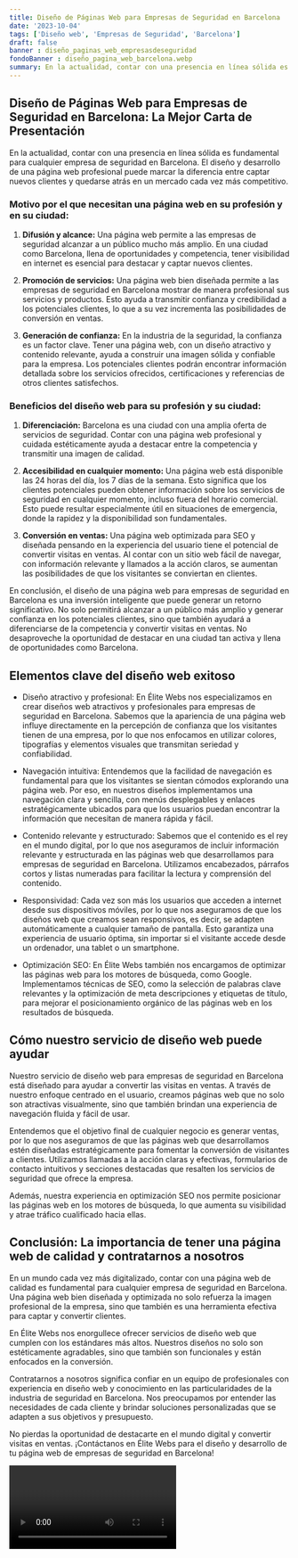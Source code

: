 ```yaml
---
title: Diseño de Páginas Web para Empresas de Seguridad en Barcelona
date: '2023-10-04'
tags: ['Diseño web', 'Empresas de Seguridad', 'Barcelona']
draft: false
banner : diseño_paginas_web_empresasdeseguridad
fondoBanner : diseño_pagina_web_barcelona.webp
summary: En la actualidad, contar con una presencia en línea sólida es fundamental para cualquier empresa de seguridad en Barcelona. El diseño y desarrollo de una página web profesional puede marcar la diferencia entre captar nuevos clientes y quedarse atrás en un mercado cada vez más competitivo.
---
```


## Diseño de Páginas Web para Empresas de Seguridad en Barcelona: La Mejor Carta de Presentación

En la actualidad, contar con una presencia en línea sólida es fundamental para cualquier empresa de seguridad en Barcelona. El diseño y desarrollo de una página web profesional puede marcar la diferencia entre captar nuevos clientes y quedarse atrás en un mercado cada vez más competitivo.

### Motivo por el que necesitan una página web en su profesión y en su ciudad:

1. **Difusión y alcance:** Una página web permite a las empresas de seguridad alcanzar a un público mucho más amplio. En una ciudad como Barcelona, llena de oportunidades y competencia, tener visibilidad en internet es esencial para destacar y captar nuevos clientes.

2. **Promoción de servicios:** Una página web bien diseñada permite a las empresas de seguridad en Barcelona mostrar de manera profesional sus servicios y productos. Esto ayuda a transmitir confianza y credibilidad a los potenciales clientes, lo que a su vez incrementa las posibilidades de conversión en ventas.

3. **Generación de confianza:** En la industria de la seguridad, la confianza es un factor clave. Tener una página web, con un diseño atractivo y contenido relevante, ayuda a construir una imagen sólida y confiable para la empresa. Los potenciales clientes podrán encontrar información detallada sobre los servicios ofrecidos, certificaciones y referencias de otros clientes satisfechos.

### Beneficios del diseño web para su profesión y su ciudad:

1. **Diferenciación:** Barcelona es una ciudad con una amplia oferta de servicios de seguridad. Contar con una página web profesional y cuidada estéticamente ayuda a destacar entre la competencia y transmitir una imagen de calidad.

2. **Accesibilidad en cualquier momento:** Una página web está disponible las 24 horas del día, los 7 días de la semana. Esto significa que los clientes potenciales pueden obtener información sobre los servicios de seguridad en cualquier momento, incluso fuera del horario comercial. Esto puede resultar especialmente útil en situaciones de emergencia, donde la rapidez y la disponibilidad son fundamentales.

3. **Conversión en ventas:** Una página web optimizada para SEO y diseñada pensando en la experiencia del usuario tiene el potencial de convertir visitas en ventas. Al contar con un sitio web fácil de navegar, con información relevante y llamados a la acción claros, se aumentan las posibilidades de que los visitantes se conviertan en clientes.

En conclusión, el diseño de una página web para empresas de seguridad en Barcelona es una inversión inteligente que puede generar un retorno significativo. No solo permitirá alcanzar a un público más amplio y generar confianza en los potenciales clientes, sino que también ayudará a diferenciarse de la competencia y convertir visitas en ventas. No desaproveche la oportunidad de destacar en una ciudad tan activa y llena de oportunidades como Barcelona.

<GifSeo />

<Cta />

## Elementos clave del diseño web exitoso

- Diseño atractivo y profesional: En Élite Webs nos especializamos en crear diseños web atractivos y profesionales para empresas de seguridad en Barcelona. Sabemos que la apariencia de una página web influye directamente en la percepción de confianza que los visitantes tienen de una empresa, por lo que nos enfocamos en utilizar colores, tipografías y elementos visuales que transmitan seriedad y confiabilidad.

- Navegación intuitiva: Entendemos que la facilidad de navegación es fundamental para que los visitantes se sientan cómodos explorando una página web. Por eso, en nuestros diseños implementamos una navegación clara y sencilla, con menús desplegables y enlaces estratégicamente ubicados para que los usuarios puedan encontrar la información que necesitan de manera rápida y fácil.

- Contenido relevante y estructurado: Sabemos que el contenido es el rey en el mundo digital, por lo que nos aseguramos de incluir información relevante y estructurada en las páginas web que desarrollamos para empresas de seguridad en Barcelona. Utilizamos encabezados, párrafos cortos y listas numeradas para facilitar la lectura y comprensión del contenido.

- Responsividad: Cada vez son más los usuarios que acceden a internet desde sus dispositivos móviles, por lo que nos aseguramos de que los diseños web que creamos sean responsivos, es decir, se adapten automáticamente a cualquier tamaño de pantalla. Esto garantiza una experiencia de usuario óptima, sin importar si el visitante accede desde un ordenador, una tablet o un smartphone.

- Optimización SEO: En Élite Webs también nos encargamos de optimizar las páginas web para los motores de búsqueda, como Google. Implementamos técnicas de SEO, como la selección de palabras clave relevantes y la optimización de meta descripciones y etiquetas de título, para mejorar el posicionamiento orgánico de las páginas web en los resultados de búsqueda.

## Cómo nuestro servicio de diseño web puede ayudar

Nuestro servicio de diseño web para empresas de seguridad en Barcelona está diseñado para ayudar a convertir las visitas en ventas. A través de nuestro enfoque centrado en el usuario, creamos páginas web que no solo son atractivas visualmente, sino que también brindan una experiencia de navegación fluida y fácil de usar.

Entendemos que el objetivo final de cualquier negocio es generar ventas, por lo que nos aseguramos de que las páginas web que desarrollamos estén diseñadas estratégicamente para fomentar la conversión de visitantes a clientes. Utilizamos llamadas a la acción claras y efectivas, formularios de contacto intuitivos y secciones destacadas que resalten los servicios de seguridad que ofrece la empresa.

Además, nuestra experiencia en optimización SEO nos permite posicionar las páginas web en los motores de búsqueda, lo que aumenta su visibilidad y atrae tráfico cualificado hacia ellas.

## Conclusión: La importancia de tener una página web de calidad y contratarnos a nosotros

En un mundo cada vez más digitalizado, contar con una página web de calidad es fundamental para cualquier empresa de seguridad en Barcelona. Una página web bien diseñada y optimizada no solo refuerza la imagen profesional de la empresa, sino que también es una herramienta efectiva para captar y convertir clientes.

En Élite Webs nos enorgullece ofrecer servicios de diseño web que cumplen con los estándares más altos. Nuestros diseños no solo son estéticamente agradables, sino que también son funcionales y están enfocados en la conversión.

Contratarnos a nosotros significa confiar en un equipo de profesionales con experiencia en diseño web y conocimiento en las particularidades de la industria de seguridad en Barcelona. Nos preocupamos por entender las necesidades de cada cliente y brindar soluciones personalizadas que se adapten a sus objetivos y presupuesto.

No pierdas la oportunidad de destacarte en el mundo digital y convertir visitas en ventas. ¡Contáctanos en Élite Webs para el diseño y desarrollo de tu página web de empresas de seguridad en Barcelona!

<Video />

<CtaBot job='Empresas de Seguridad' city='Barcelona'/>

<Gmaps query='Barcelona+españa+maps' />